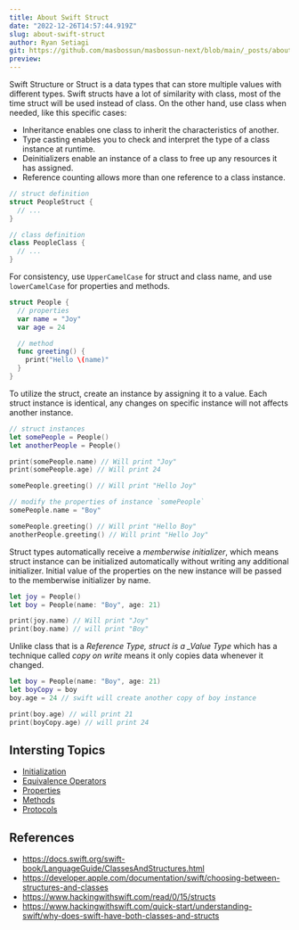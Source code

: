 ```yaml
---
title: About Swift Struct
date: "2022-12-26T14:57:44.919Z"
slug: about-swift-struct
author: Ryan Setiagi
git: https://github.com/masbossun/masbossun-next/blob/main/_posts/about-swift-struct.mdx
preview:
---
```


Swift Structure or Struct is a data types that can store multiple values with different types. Swift structs have a lot of similarity with class, most of the time struct will be used instead of class. On the other hand, use class when needed, like this specific cases:

- Inheritance enables one class to inherit the characteristics of another.
- Type casting enables you to check and interpret the type of a class instance at runtime.
- Deinitializers enable an instance of a class to free up any resources it has assigned.
- Reference counting allows more than one reference to a class instance.

```swift
// struct definition
struct PeopleStruct {
  // ...
}

// class definition
class PeopleClass {
  // ...
}
```

For consistency, use `UpperCamelCase` for struct and class name, and use `lowerCamelCase` for properties and methods.

```swift
struct People {
  // properties
  var name = "Joy"
  var age = 24

  // method
  func greeting() {
    print("Hello \(name)"
  }
}
```

To utilize the struct, create an instance by assigning it to a value. Each struct instance is identical, any changes on specific instance will not affects another instance.

```swift
// struct instances
let somePeople = People()
let anotherPeople = People()

print(somePeople.name) // Will print "Joy"
print(somePeople.age) // Will print 24

somePeople.greeting() // Will print "Hello Joy"

// modify the properties of instance `somePeople`
somePeople.name = "Boy"

somePeople.greeting() // Will print "Hello Boy"
anotherPeople.greeting() // Will print "Hello Joy"
```

Struct types automatically receive a _memberwise initializer_, which means struct instance can be initialized automatically without writing any additional initializer. Initial value of the properties on the new instance will be passed to the memberwise initializer by name.

```swift
let joy = People()
let boy = People(name: "Boy", age: 21)

print(joy.name) // Will print "Joy"
print(boy.name) // will print "Boy"
```

Unlike class that is a _Reference Type, struct is a \_Value Type_ which has a technique called _copy on write_ means it only copies data whenever it changed.

```swift
let boy = People(name: "Boy", age: 21)
let boyCopy = boy
boy.age = 24 // swift will create another copy of boy instance

print(boy.age) // will print 21
print(boyCopy.age) // will print 24
```

## Intersting Topics

- [Initialization](https://docs.swift.org/swift-book/LanguageGuide/Initialization.html)
- [Equivalence Operators](https://docs.swift.org/swift-book/LanguageGuide/AdvancedOperators.html#ID45)
- [Properties](https://docs.swift.org/swift-book/LanguageGuide/Properties.html)
- [Methods](https://docs.swift.org/swift-book/LanguageGuide/Methods.html)
- [Protocols](https://docs.swift.org/swift-book/LanguageGuide/Protocols.html)

## References

- https://docs.swift.org/swift-book/LanguageGuide/ClassesAndStructures.html
- https://developer.apple.com/documentation/swift/choosing-between-structures-and-classes
- https://www.hackingwithswift.com/read/0/15/structs
- https://www.hackingwithswift.com/quick-start/understanding-swift/why-does-swift-have-both-classes-and-structs

